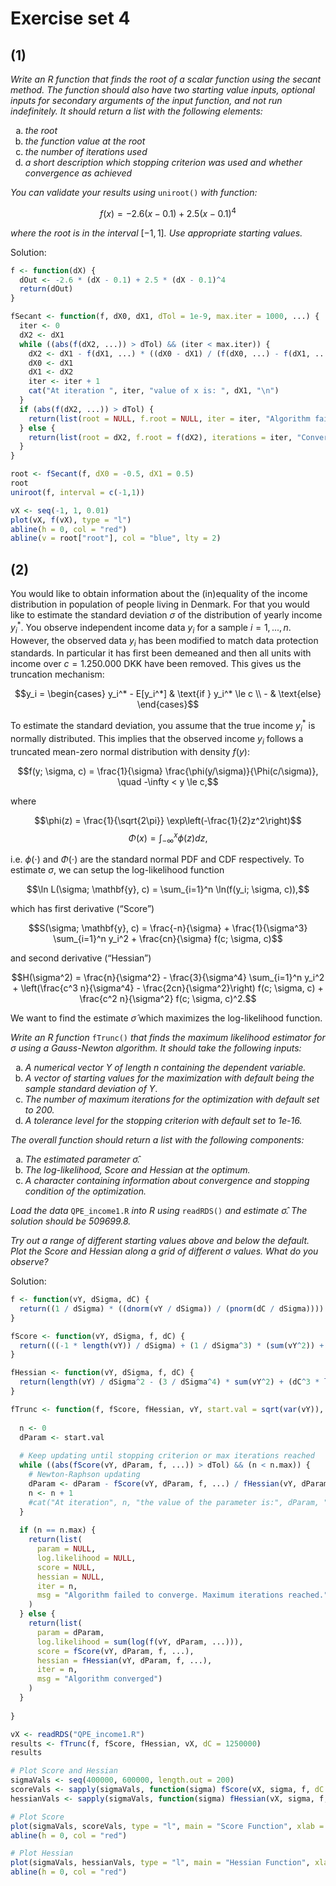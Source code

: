 # Exercise set 4

## **(1)**

*Write an R function that finds the root of a scalar function using the secant method. The function should also have two starting value inputs, optional inputs for secondary arguments of the input function, and not run indefinitely. It should return a list with the following elements:*

  (a) *the root*
  (b) *the function value at the root*
  (c) *the number of iterations used*
  (d) *a short description which stopping criterion was used and whether convergence as achieved*

*You can validate your results using* `uniroot()` *with function:*

$$
f(x)=-2.6(x-0.1)+2.5(x-0.1)^4
$$

*where the root is in the interval* $[-1,1]$*. Use appropriate starting values.*

Solution:

```r
f <- function(dX) {
  dOut <- -2.6 * (dX - 0.1) + 2.5 * (dX - 0.1)^4
  return(dOut)
}

fSecant <- function(f, dX0, dX1, dTol = 1e-9, max.iter = 1000, ...) {
  iter <- 0
  dX2 <- dX1
  while ((abs(f(dX2, ...)) > dTol) && (iter < max.iter)) {
    dX2 <- dX1 - f(dX1, ...) * ((dX0 - dX1) / (f(dX0, ...) - f(dX1, ...)))
    dX0 <- dX1
    dX1 <- dX2
    iter <- iter + 1
    cat("At iteration ", iter, "value of x is: ", dX1, "\n")
  }
  if (abs(f(dX2, ...)) > dTol) {
    return(list(root = NULL, f.root = NULL, iter = iter, "Algorithm failed to converge. Maximum iterations reached."))
  } else {
    return(list(root = dX2, f.root = f(dX2), iterations = iter, "Convergence reached."))
  }
}

root <- fSecant(f, dX0 = -0.5, dX1 = 0.5)
root
uniroot(f, interval = c(-1,1))

vX <- seq(-1, 1, 0.01)
plot(vX, f(vX), type = "l")
abline(h = 0, col = "red")
abline(v = root["root"], col = "blue", lty = 2)
```

## **(2)**

You would like to obtain information about the (in)equality of the income distribution in population of people living in Denmark. For that you would like to estimate the standard deviation $\sigma$ of the distribution of yearly income $y_i^*$. You observe independent income data $y_i$ for a sample $i = 1, ..., n$. However, the observed data $y_i$ has been modified to match data protection standards. In particular it has first been demeaned and then all units with income over $c = 1.250.000$ DKK have been removed. This gives us the truncation mechanism:

$$y_i = \begin{cases} y_i^* - E[y_i^*] & \text{if } y_i^* \le c \\ - & \text{else} \end{cases}$$

To estimate the standard deviation, you assume that the true income $y_i^*$ is normally distributed. This implies that the observed income $y_i$ follows a truncated mean-zero normal distribution with density $f(y)$:

$$f(y; \sigma, c) = \frac{1}{\sigma} \frac{\phi(y/\sigma)}{\Phi(c/\sigma)}, \quad -\infty < y \le c,$$

where

$$\phi(z) = \frac{1}{\sqrt{2\pi}} \exp\left(-\frac{1}{2}z^2\right)$$
$$\Phi(x) = \int_{-\infty}^x \phi(z) dz,$$

i.e. $\phi(\cdot)$ and $\Phi(\cdot)$ are the standard normal PDF and CDF respectively. To estimate $\sigma$, we can setup the log-likelihood function

$$\ln L(\sigma; \mathbf{y}, c) = \sum_{i=1}^n \ln(f(y_i; \sigma, c)),$$

which has first derivative ("Score")

$$S(\sigma; \mathbf{y}, c) = \frac{-n}{\sigma} + \frac{1}{\sigma^3} \sum_{i=1}^n y_i^2 + \frac{cn}{\sigma} f(c; \sigma, c)$$

and second derivative ("Hessian")

$$H(\sigma^2) = \frac{n}{\sigma^2} - \frac{3}{\sigma^4} \sum_{i=1}^n y_i^2 + \left(\frac{c^3 n}{\sigma^4} - \frac{2cn}{\sigma^2}\right) f(c; \sigma, c) + \frac{c^2 n}{\sigma^2} f(c; \sigma, c)^2.$$

We want to find the estimate $\hat{\sigma}$ which maximizes the log-likelihood function.

*Write an R function* `fTrunc()` *that finds the maximum likelihood estimator for* $\sigma$ *using a Gauss-Newton algorithm. It should take the following inputs:*

(a) *A numerical vector* $Y$ *of length* $n$ *containing the dependent variable.*
(b) *A vector of starting values for the maximization with default being the sample standard deviation of* $Y$.
(c) *The number of maximum iterations for the optimization with default set to 200.*
(d) *A tolerance level for the stopping criterion with default set to 1e-16.*

*The overall function should return a list with the following components:*

(a) *The estimated parameter* $\hat{\sigma}$*.*
(b) *The log-likelihood, Score and Hessian at the optimum.*
(c) *A character containing information about convergence and stopping condition of the optimization.*

*Load the data* `QPE_income1.R` *into R using* `readRDS()` *and estimate* $\hat{\sigma}$*. The solution should be 509699.8.*

*Try out a range of different starting values above and below the default. Plot the Score and Hessian along a grid of different* $\sigma$ *values. What do you observe?*

Solution:

```r
f <- function(vY, dSigma, dC) {
  return((1 / dSigma) * ((dnorm(vY / dSigma)) / (pnorm(dC / dSigma))))
}

fScore <- function(vY, dSigma, f, dC) {
  return(((-1 * length(vY)) / dSigma) + (1 / dSigma^3) * (sum(vY^2)) + ((dC * length(vY)) / (dSigma)) * f(dC, dSigma, dC))
}

fHessian <- function(vY, dSigma, f, dC) {
  return(length(vY) / dSigma^2 - (3 / dSigma^4) * sum(vY^2) + (dC^3 * length(vY) / dSigma^4 - 2 * dC * length(vY) / dSigma^2) * f(dC, dSigma, dC) + (dC^2 * length(vY) / dSigma^2) * f(dC, dSigma, dC)^2)
}

fTrunc <- function(f, fScore, fHessian, vY, start.val = sqrt(var(vY)), n.max = 200, dTol = 1e-16, ...) {
  
  n <- 0
  dParam <- start.val
  
  # Keep updating until stopping criterion or max iterations reached
  while ((abs(fScore(vY, dParam, f, ...)) > dTol) && (n < n.max)) {
    # Newton-Raphson updating
    dParam <- dParam - fScore(vY, dParam, f, ...) / fHessian(vY, dParam, f, ...)
    n <- n + 1
    #cat("At iteration", n, "the value of the parameter is:", dParam, "\n")
  }
  
  if (n == n.max) {
    return(list(
      param = NULL, 
      log.likelihood = NULL, 
      score = NULL,
      hessian = NULL,
      iter = n, 
      msg = "Algorithm failed to converge. Maximum iterations reached.")
    )
  } else {
    return(list(
      param = dParam, 
      log.likelihood = sum(log(f(vY, dParam, ...))), 
      score = fScore(vY, dParam, f, ...),
      hessian = fHessian(vY, dParam, f, ...),
      iter = n, 
      msg = "Algorithm converged")
    )
  }
  
}

vX <- readRDS("QPE_income1.R")
results <- fTrunc(f, fScore, fHessian, vX, dC = 1250000)
results

# Plot Score and Hessian
sigmaVals <- seq(400000, 600000, length.out = 200)
scoreVals <- sapply(sigmaVals, function(sigma) fScore(vX, sigma, f, dC = 1250000))
hessianVals <- sapply(sigmaVals, function(sigma) fHessian(vX, sigma, f, dC = 1250000))

# Plot Score
plot(sigmaVals, scoreVals, type = "l", main = "Score Function", xlab = "Sigma", ylab = "Score")
abline(h = 0, col = "red")

# Plot Hessian
plot(sigmaVals, hessianVals, type = "l", main = "Hessian Function", xlab = "Sigma", ylab = "Hessian")
abline(h = 0, col = "red")
```

